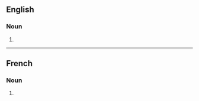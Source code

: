 ==English==

===Noun===
{{head|en|noun form}}

# {{plural of|en|chasuble}}

----

==French==

===Noun===
{{head|fr|noun plural form|g=f}}

# {{plural of|fr|chasuble}}